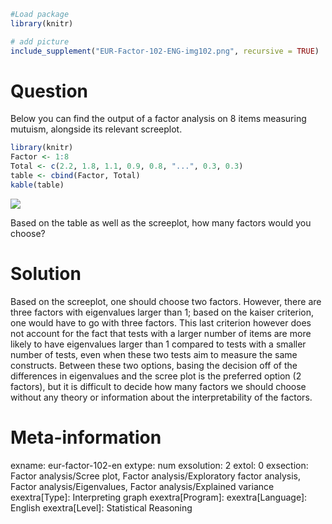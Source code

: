 ```{r, echo = FALSE, results = "hide"}
#Load package
library(knitr)

# add picture
include_supplement("EUR-Factor-102-ENG-img102.png", recursive = TRUE)
```

Question
========
Below you can find the output of a factor analysis on 8 items measuring mutuism, alongside its relevant screeplot.

```{r, echo=FALSE}
library(knitr)
Factor <- 1:8
Total <- c(2.2, 1.8, 1.1, 0.9, 0.8, "...", 0.3, 0.3)
table <- cbind(Factor, Total)
kable(table)
```

![](EUR-Factor-102-ENG-img102.png)

Based on the table as well as the screeplot, how many factors would you choose?


Solution
========
Based on the screeplot, one should choose two factors. However, there are three factors with eigenvalues larger than 1; based on the kaiser criterion, one would have to go with three factors. This last criterion however does not account for the fact that tests with a larger number of items are more likely to have eigenvalues larger than 1 compared to tests with a smaller number of tests, even when these two tests aim to measure the same constructs. Between these two options, basing the decision off of the differences in eigenvalues and the scree plot is the preferred option (2 factors), but it is difficult to decide how many factors we should choose without any theory or information about the interpretability of the factors.


Meta-information
================
exname: eur-factor-102-en
extype: num
exsolution: 2
extol: 0
exsection: Factor analysis/Scree plot, Factor analysis/Exploratory factor analysis, Factor analysis/Eigenvalues, Factor analysis/Explained variance
exextra[Type]: Interpreting graph
exextra[Program]: 
exextra[Language]: English
exextra[Level]: Statistical Reasoning